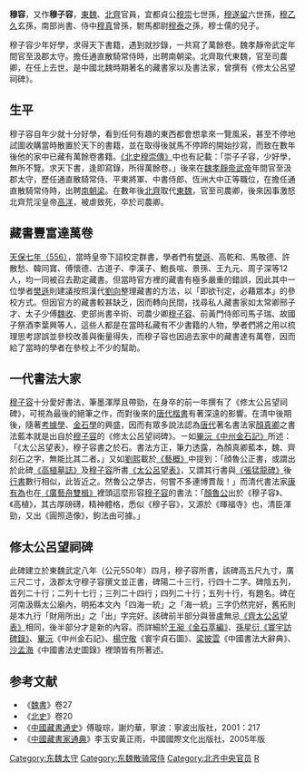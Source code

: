 '''穆容'''，又作'''穆子容'''，[[東魏|東魏]]、[[北齊|北齊]]官員，宜都貞公[[穆崇|穆崇]]七世孫，[[穆遂留|穆遂留]]六世孫，[[穆乙久|穆乙久]]玄孫，南部尚書、侍中[[穆真|穆真]]曾孫，駙馬都尉[[穆泰|穆泰]]之孫，穆士儒的兒子。

穆子容少年好學，求得天下書籍，遇到就抄錄，一共寫了萬餘卷。魏孝靜帝武定年間官至汲郡太守。擔任通直散騎常侍時，出聘南朝梁。北齊取代東魏，官至司農卿，在任上去世。是中國北魏時期著名的藏書家以及書法家，曾撰有《修太公呂望祠碑》。

== 生平 ==
穆子容自年少就十分好學，看到任何有趣的東西都會想拿來一覽風采，甚至不停地試圖收購當時散置於天下的書籍，並在取得後就馬不停蹄的開始抄寫，而致在數年後他的家中已藏有萬餘卷書籍。[[《北史穆崇傳》|《北史穆崇傳》]]中也有記載：「崇子子容，少好學，無所不覽。求天下書，逢即寫錄，所得萬餘卷。」後來在[[魏孝靜帝武帝|魏孝靜帝武帝]]年間官至汲郡太守，歷任通直散騎常侍、平東將軍、中書侍郎、恆洲大中正等職位，在擔任通直散騎常侍時，出聘[[南朝梁|南朝梁]]。在數年後[[北齊|北齊]]取代[[東魏|東魏]]，官至司農卿，後來因事激怒北齊荒淫皇帝[[高洋|高洋]]，被虐致死，卒於司農卿。

== 藏書豐富達萬卷 ==
[[天保七年（556）|天保七年（556）]]，當時皇帝下詔校定群書，學者們有[[樊遜|樊遜]]、高乾和、馬敬德、許散愁、韓同寶、傅懷德、古道子、李漢子、鮑長喧、景孫、王九元、周子深等12人，均一同被召去勘定藏書。但當時官方裡的藏書有極多嚴重的錯誤，因此其中一位學者[[樊遜|樊遜]]則建議按照漢代[[劉向|劉向]]整理藏書的方法，以「即欲刊定，必藉眾本」的參校方式。但因官方的藏書較甚缺乏，因而轉向民間，找尋私人藏書家如太常卿邢子才、太子少傅[[魏收|魏收]]、吏部尚書辛術、司農少卿[[穆子容|穆子容]]、前黃門侍郎司馬子瑞、故國子祭酒李葉興等人，這些人都是在當時私藏有不少書籍的人物，學者們將之用以梳理思考謬誤並參校改善與衡量得失，而穆子容也因過去家中的藏書達有萬卷，因而給了當時的學者在參校上不少的幫助。

== 一代書法大家 ==
[[穆子容|穆子容]]十分愛好書法，筆墨渾厚且帶勁，在身卒的前一年撰有了《修太公呂望祠碑》，可視為最後的絕筆之作，而對後來的[[唐代|唐代]][[楷書|楷書]]有著深遠的影響。在清中後期後，隨著[[考據學|考據學]]、[[金石學|金石學]]的興盛，因而有眾多說法認為[[唐代|唐代]]著名書法家[[顏真卿|顏真卿]]之書法藍本就是出自於[[穆子容|穆子容]]的《修太公呂望祠碑》。ㄧ如[[畢沅|畢沅]][[《中州金石記》|《中州金石記》]]所述：「《太公呂望表》，穆子容書之於石。書法方正，筆力透露，為顏真卿藍本，魏、齊刻石之字，無能比其二者。」又如[[劉熙|劉熙]]載於[[《藝概》|《藝概》]]中提到：「顔魯公正書，或謂出於此碑[[《高植墓誌》|《高植墓誌》]]及[[穆子容|穆子容]]所書[[《太公呂望表》|《太公呂望表》]]，又謂其行書與[[《張猛龍碑》|《張猛龍碑》]]後[[行書|行書]]數行相似，此皆近之。然魯公之學古，何嘗不多連博貫哉！」而清代書法家[[康有為|康有為]]也在[[《廣藝舟雙楫》|《廣藝舟雙楫》]]裡頭這麼形容[[穆子容|穆子容]]的書法：「[[顏魯公|顏魯公]]出於《穆子容》、《高植》，其古厚磅礴，精神體格，悉似《穆子容》，又源於《暉福寺》也，清臣渾勁，又出《圓照造像》，鉤法由可據。」

== 修太公呂望祠碑 ==
此碑建立於東魏武定八年（公元550年）四月，穆子容所書，該碑高五尺九寸，廣三尺二寸，汲郡太守穆子容撰文並正書，碑陽二十三行，行四十二字。碑陰五列，首列二十行；二列十七行；三列二十四行；四列二十行；五列十行，有題名。碑在河南汲縣太公廟內，明拓本文內「四海一統」之「海一統」三字仍然完好，舊拓則是本九行「財用所出」之「出」字完好。該碑前半部分與晉盧無忌[[《齊太公呂望表》|《齊太公呂望表》]]相同，後半部分才是新的內容。而詳細於[[王昶|王昶]][[《金石萃編》|《金石萃編》]]、[[孫星衍|孫星衍]][[《寰宇訪碑錄》|《寰宇訪碑錄》]]、[[畢沅|畢沅]]《中州金石記》、[[楊守敬|楊守敬]]《寰宇貞石圖》、[[梁披雲|梁披雲]]《中國書法大辭典》、[[沙孟海|沙孟海]]《中國書法史圖錄》裡頭皆有所著述。

==参考文献==
*《[[魏書|魏書]]》卷27
*《[[北史|北史]]》卷20
*《[[中國藏書通史|中國藏書通史]]》傅璇琮，謝灼華，寧波：寧波出版社，2001：217
*《[[中國藏書家通典|中國藏書家通典]]》李玉安黃正雨，中國國際文化出版社，2005年版


{{DEFAULTSORT:M}}
[[Category:东魏太守|Category:东魏太守]]
[[Category:东魏散骑常侍|Category:东魏散骑常侍]]
[[Category:北齐中央官员|Category:北齐中央官员]]
[[Category:河南穆氏|R]]
